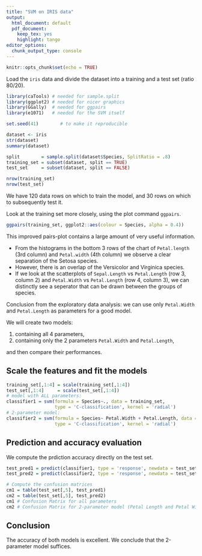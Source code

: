 ```yaml
---
title: "SVM on IRIS data"
output:
  html_document: default
  pdf_document: 
    keep_tex: yes
    highlight: tango
editor_options: 
  chunk_output_type: console
---
```


```r
knitr::opts_chunk$set(echo = TRUE)
```

Load the `iris` data and divide the dataset into a training and a test set (ratio 80/20).

```r
library(caTools) # needed for sample.split
library(ggplot2) # needed for nicer graphics
library(GGally)  # needed for ggpairs
library(e1071)   # needed for the SVM itself

set.seed(41)        # to make it reproducible

dataset <- iris
str(dataset)
summary(dataset)

split        = sample.split(dataset$Species, SplitRatio = .8)
training_set = subset(dataset, split == TRUE)
test_set     = subset(dataset, split == FALSE)

nrow(training_set)
nrow(test_set)
```

We have 120 data rows on which to train the model, and 30 rows on which to subsequently test it.

Look at the training set more closely, using the plot command `ggpairs`.

```r
ggpairs(training_set, ggplot2::aes(colour = Species, alpha = 0.4))
```

This improved pairs-plot contains a large amount of very useful information.

- From the histograms in the bottom 3 rows of the chart of `Petal.length` (3rd column) and `Petal.width` (4th column) we observe a clear separation of the Setosa species.
- However, there is an overlap of the Versicolor and Virginica species. 
- If we look at the scatterplots of `Sepal.Length` vs `Petal.Length` (row 3, column 2) and `Petal.Width` vs `Petal.Length` (row 4, column 3), we can distinctly see a seperator that can be drawn between the groups of species.

Conclusion from the exploratory data analysis:  we can use only `Petal.Width` and `Petal.Length` as parameters for a good model.

We will create two models:

1. containing all 4 parameters,
2. containing only the 2 parameters `Petal.Width` and `Petal.Length`, 

and then compare their performances.

## Scale the features and fit the models

```r
training_set[,1:4] = scale(training_set[,1:4])
test_set[,1:4]     = scale(test_set[,1:4])
# model with ALL parameters:
classifier1 = svm(formula = Species~., data = training_set, 
                  type = 'C-classification', kernel = 'radial')
# 2-parameter model:
classifier2 = svm(formula = Species~ Petal.Width + Petal.Length, data = training_set, 
                  type = 'C-classification', kernel = 'radial')
```

## Prediction and accuracy evaluation

We compute the prdiction accuracy directly on the test set.

```r
test_pred1 = predict(classifier1, type = 'response', newdata = test_set[-5])
test_pred2 = predict(classifier2, type = 'response', newdata = test_set[-5])

# Compute the confusion matrices
cm1 = table(test_set[,5], test_pred1)
cm2 = table(test_set[,5], test_pred2)
cm1 # Confusion Matrix for all parameters
cm2 # Confusion Matrix for 2-parameter model (Petal Length and Petal Width)
```

## Conclusion

The accuracy of both models is excellent. We conclude that the 2-parameter model suffices.

